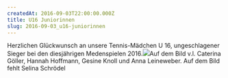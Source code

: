 ```yaml
---
createdAt: 2016-09-03T22:00:00.000Z
title: U16 Juniorinnen
slug: 2016-09-03_u16-juniorinnen
---
```


Herzlichen Glückwunsch an unsere Tennis-Mädchen U 16, ungeschlagener Sieger bei den diesjährigen Medenspielen 2016.![](/uploads/2016/u16.jpg)Auf dem Bild v.l. Caterina Göller, Hannah Hoffmann, Gesine Knoll und Anna Leineweber. Auf dem Bild fehlt Selina Schrödel
